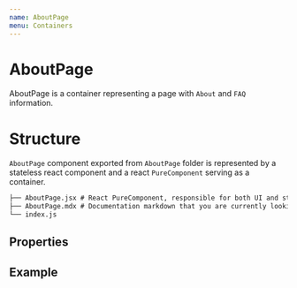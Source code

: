 ```yaml
---
name: AboutPage
menu: Containers
---
```



# AboutPage

AboutPage is a container representing a page with `About` and `FAQ` information.

# Structure

`AboutPage` component exported from `AboutPage` folder is represented by a stateless react component and a react `PureComponent` serving as a container.

```.md
├── AboutPage.jsx # React PureComponent, responsible for both UI and states
├── AboutPage.mdx # Documentation markdown that you are currently looking at
└── index.js
```

## Properties

<Props of={AboutPage} />

## Example

<Playground>
  <AboutPage location={{ pathname: '/' }} />
</Playground>
